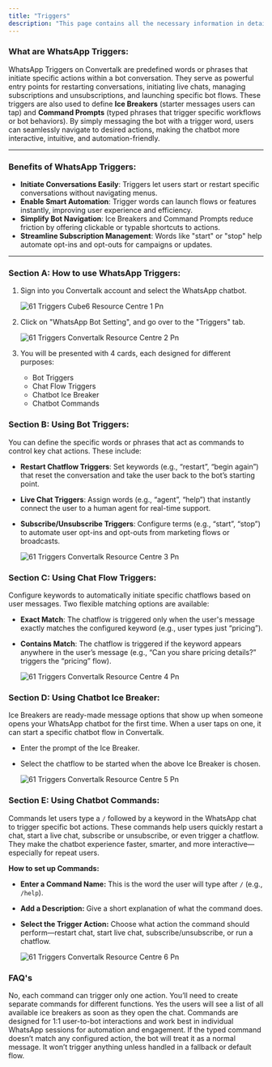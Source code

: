 ```yaml
---
title: "Triggers"
description: "This page contains all the necessary information in details regarding the Triggers sections of the WhatsApp chatbot settings."
---
```


### **What are WhatsApp Triggers:**

WhatsApp Triggers on  Convertalk are predefined words or phrases that initiate specific actions within a bot conversation. They serve as powerful entry points for restarting conversations, initiating live chats, managing subscriptions and unsubscriptions, and launching specific bot flows. These triggers are also used to define **Ice Breakers** (starter messages users can tap) and **Command Prompts** (typed phrases that trigger specific workflows or bot behaviors). By simply messaging the bot with a trigger word, users can seamlessly navigate to desired actions, making the chatbot more interactive, intuitive, and automation-friendly.

---

### **Benefits of WhatsApp Triggers:**

- **Initiate Conversations Easily**: Triggers let users start or restart specific conversations without navigating menus.
- **Enable Smart Automation**: Trigger words can launch flows or features instantly, improving user experience and efficiency.
- **Simplify Bot Navigation**: Ice Breakers and Command Prompts reduce friction by offering clickable or typable shortcuts to actions.
- **Streamline Subscription Management**: Words like "start" or "stop" help automate opt-ins and opt-outs for campaigns or updates.

---

### **Section A: How to use WhatsApp Triggers:**

1. Sign into you  Convertalk account and select the WhatsApp chatbot.

   ![61 Triggers Cube6 Resource Centre 1 Pn](/images/how-botpenguin-works/whatsapp_trigger/61.triggers__Cube6_resource_centre-1.png)
2. Click on "WhatsApp Bot Setting", and go over to the "Triggers" tab.

   ![61 Triggers  Convertalk Resource Centre 2 Pn](/images/how-botpenguin-works/whatsapp-trigger/61.triggers__Convertalk_resource_centre-2.png)
3. You will be presented with 4 cards, each designed for different purposes:
   - Bot Triggers
   - Chat Flow Triggers
   - Chatbot Ice Breaker
   - Chatbot Commands

### **Section B: Using Bot Triggers:**

You can define the specific words or phrases that act as commands to control key chat actions. These include:

- **Restart Chatflow Triggers**: Set keywords (e.g., “restart”, “begin again”) that reset the conversation and take the user back to the bot’s starting point.
- **Live Chat Triggers**: Assign words (e.g., “agent”, “help”) that instantly connect the user to a human agent for real-time support.
- **Subscribe/Unsubscribe Triggers**: Configure terms (e.g., “start”, “stop”) to automate user opt-ins and opt-outs from marketing flows or broadcasts.

  ![61 Triggers  Convertalk Resource Centre 3 Pn](/images/how-botpenguin-works/whatsapp-trigger/61.triggers__Convertalk_resource_centre-3.png)

### **Section C: Using Chat Flow Triggers:**

Configure keywords to automatically initiate specific chatflows based on user messages. Two flexible matching options are available:

- **Exact Match**: The chatflow is triggered only when the user's message exactly matches the configured keyword (e.g., user types just “pricing”).
- **Contains Match**: The chatflow is triggered if the keyword appears anywhere in the user’s message (e.g., “Can you share pricing details?” triggers the “pricing” flow).

  ![61 Triggers  Convertalk Resource Centre 4 Pn](/images/how-botpenguin-works/whatsapp-trigger/61.triggers__Convertalk_resource_centre-4.png)

### **Section D: Using Chatbot Ice Breaker:**

Ice Breakers are ready-made message options that show up when someone opens your WhatsApp chatbot for the first time. When a user taps on one, it can start a specific chatbot flow in  Convertalk.

- Enter the prompt of the Ice Breaker.
- Select the chatflow to be started when the above Ice Breaker is chosen.

  ![61 Triggers  Convertalk Resource Centre 5 Pn](/images/how-botpenguin-works/whatsapp-trigger/61.triggers__Convertalk_resource_centre-5.png)

### **Section E: Using Chatbot Commands:**

Commands let users type a `/` followed by a keyword in the WhatsApp chat to trigger specific bot actions. These commands help users quickly restart a chat, start a live chat, subscribe or unsubscribe, or even trigger a chatflow. They make the chatbot experience faster, smarter, and more interactive—especially for repeat users.

**How to set up Commands:**

- **Enter a Command Name:** This is the word the user will type after `/` (e.g., `/help`).
- **Add a Description:** Give a short explanation of what the command does.
- **Select the Trigger Action:** Choose what action the command should perform—restart chat, start live chat, subscribe/unsubscribe, or run a chatflow.

  ![61 Triggers  Convertalk Resource Centre 6 Pn](/images/how-botpenguin-works/whatsapp-trigger/61.triggers__Convertalk_resource_centre-6.png)

### **FAQ's**

<AccordionGroup>
  <Accordion title="Can I assign same command to multiple actions?">
    No, each command can trigger only one action. You’ll need to create separate commands for different functions.
  </Accordion>
  <Accordion title="Will users see a list of available Ice breakers in the chat?">
    Yes the users will see a list of all available ice breakers as soon as they open the chat.
  </Accordion>
  <Accordion title="Can commands be used in groups or only in individual chats?">
    Commands are designed for 1:1 user-to-bot interactions and work best in individual WhatsApp sessions for automation and engagement.
  </Accordion>
  <Accordion title="What happens if a user types a wrong command?">
    If the typed command doesn’t match any configured action, the bot will treat it as a normal message. It won’t trigger anything unless handled in a fallback or default flow.
  </Accordion>
</AccordionGroup>